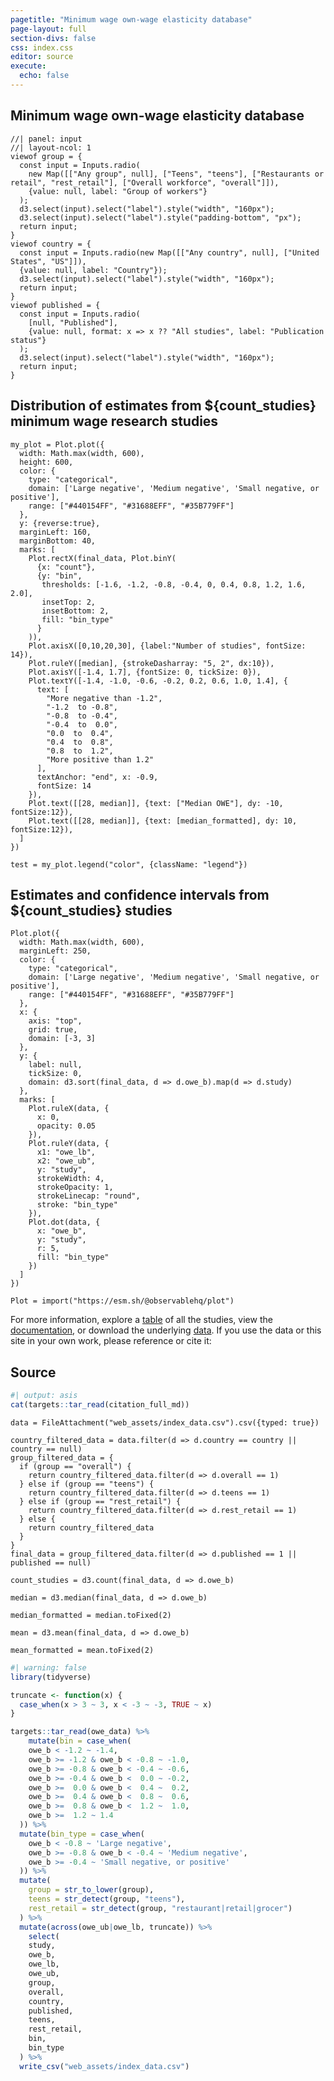 ```yaml
---
pagetitle: "Minimum wage own-wage elasticity database"
page-layout: full
section-divs: false
css: index.css
editor: source
execute:
  echo: false
---
```

::: {.hero-banner}
# Minimum wage own-wage elasticity database
:::
```ojs
//| panel: input
//| layout-ncol: 1
viewof group = {
  const input = Inputs.radio(
    new Map([["Any group", null], ["Teens", "teens"], ["Restaurants or retail", "rest_retail"], ["Overall workforce", "overall"]]), 
    {value: null, label: "Group of workers"}
  );
  d3.select(input).select("label").style("width", "160px");
  d3.select(input).select("label").style("padding-bottom", "px");
  return input;
}
viewof country = {
  const input = Inputs.radio(new Map([["Any country", null], ["United States", "US"]]), 
  {value: null, label: "Country"});
  d3.select(input).select("label").style("width", "160px");
  return input;
}
viewof published = {
  const input = Inputs.radio(
    [null, "Published"], 
    {value: null, format: x => x ?? "All studies", label: "Publication status"}
  );
  d3.select(input).select("label").style("width", "160px");
  return input;
}
```

## Distribution of estimates from \${count_studies} minimum wage research studies
```ojs
my_plot = Plot.plot({
  width: Math.max(width, 600),
  height: 600,
  color: {
    type: "categorical",
    domain: ['Large negative', 'Medium negative', 'Small negative, or positive'],
    range: ["#440154FF", "#31688EFF", "#35B779FF"]
  },
  y: {reverse:true},
  marginLeft: 160,
  marginBottom: 40,
  marks: [
    Plot.rectX(final_data, Plot.binY(
      {x: "count"}, 
      {y: "bin", 
       thresholds: [-1.6, -1.2, -0.8, -0.4, 0, 0.4, 0.8, 1.2, 1.6, 2.0], 
       insetTop: 2, 
       insetBottom: 2, 
       fill: "bin_type"
      }
    )),
    Plot.axisX([0,10,20,30], {label:"Number of studies", fontSize: 14}),
    Plot.ruleY([median], {strokeDasharray: "5, 2", dx:10}),
    Plot.axisY([-1.4, 1.7], {fontSize: 0, tickSize: 0}),
    Plot.textY([-1.4, -1.0, -0.6, -0.2, 0.2, 0.6, 1.0, 1.4], {
      text: [
        "More negative than -1.2", 
        "-1.2  to -0.8", 
        "-0.8  to -0.4", 
        "-0.4  to  0.0", 
        "0.0  to  0.4", 
        "0.4  to  0.8", 
        "0.8  to  1.2", 
        "More positive than 1.2"
      ], 
      textAnchor: "end", x: -0.9,
      fontSize: 14
    }),
    Plot.text([[28, median]], {text: ["Median OWE"], dy: -10, fontSize:12}),
    Plot.text([[28, median]], {text: [median_formatted], dy: 10, fontSize:12}),
  ]
})

test = my_plot.legend("color", {className: "legend"})
```


## Estimates and confidence intervals from \${count_studies} studies
```ojs
Plot.plot({
  width: Math.max(width, 600),
  marginLeft: 250,
  color: {
    type: "categorical",
    domain: ['Large negative', 'Medium negative', 'Small negative, or positive'],
    range: ["#440154FF", "#31688EFF", "#35B779FF"]
  },
  x: {
    axis: "top",
    grid: true,
    domain: [-3, 3]
  },
  y: {
    label: null,
    tickSize: 0,
    domain: d3.sort(final_data, d => d.owe_b).map(d => d.study)
  },
  marks: [
    Plot.ruleX(data, {
      x: 0, 
      opacity: 0.05
    }),
    Plot.ruleY(data, {
      x1: "owe_lb",
      x2: "owe_ub",
      y: "study",
      strokeWidth: 4,
      strokeOpacity: 1,
      strokeLinecap: "round",
      stroke: "bin_type"
    }),
    Plot.dot(data, {
      x: "owe_b",
      y: "study",
      r: 5,
      fill: "bin_type"
    })
  ]
})

Plot = import("https://esm.sh/@observablehq/plot")
```

For more information, explore a [table](table.html) of all the studies, view the [documentation](documentation.html), or download the underlying [data](download.html). If you use the data or this site in your own work, please reference or cite it:

::: {.callout-note}
## Source
```r
#| output: asis
cat(targets::tar_read(citation_full_md))
```
:::

```ojs

data = FileAttachment("web_assets/index_data.csv").csv({typed: true})

country_filtered_data = data.filter(d => d.country == country || country == null)
group_filtered_data = {
  if (group == "overall") {
    return country_filtered_data.filter(d => d.overall == 1)
  } else if (group == "teens") {
    return country_filtered_data.filter(d => d.teens == 1)
  } else if (group == "rest_retail") {
    return country_filtered_data.filter(d => d.rest_retail == 1)
  } else {
    return country_filtered_data
  }
}
final_data = group_filtered_data.filter(d => d.published == 1 || published == null)

count_studies = d3.count(final_data, d => d.owe_b)

median = d3.median(final_data, d => d.owe_b)

median_formatted = median.toFixed(2)

mean = d3.mean(final_data, d => d.owe_b)

mean_formatted = mean.toFixed(2)

```

```r
#| warning: false
library(tidyverse)

truncate <- function(x) {
  case_when(x > 3 ~ 3, x < -3 ~ -3, TRUE ~ x)
}

targets::tar_read(owe_data) %>% 
    mutate(bin = case_when(
    owe_b < -1.2 ~ -1.4,
    owe_b >= -1.2 & owe_b < -0.8 ~ -1.0,
    owe_b >= -0.8 & owe_b < -0.4 ~ -0.6,
    owe_b >= -0.4 & owe_b <  0.0 ~ -0.2,
    owe_b >=  0.0 & owe_b <  0.4 ~  0.2,
    owe_b >=  0.4 & owe_b <  0.8 ~  0.6,
    owe_b >=  0.8 & owe_b <  1.2 ~  1.0,
    owe_b >=  1.2 ~ 1.4
  )) %>% 
  mutate(bin_type = case_when(
    owe_b < -0.8 ~ 'Large negative',
    owe_b >= -0.8 & owe_b < -0.4 ~ 'Medium negative',
    owe_b >= -0.4 ~ 'Small negative, or positive'
  )) %>% 
  mutate(
    group = str_to_lower(group),
    teens = str_detect(group, "teens"),
    rest_retail = str_detect(group, "restaurant|retail|grocer")
  ) %>% 
  mutate(across(owe_ub|owe_lb, truncate)) %>% 
    select(
    study, 
    owe_b, 
    owe_lb, 
    owe_ub, 
    group, 
    overall, 
    country, 
    published,
    teens,
    rest_retail,
    bin,
    bin_type
  ) %>% 
  write_csv("web_assets/index_data.csv")
```